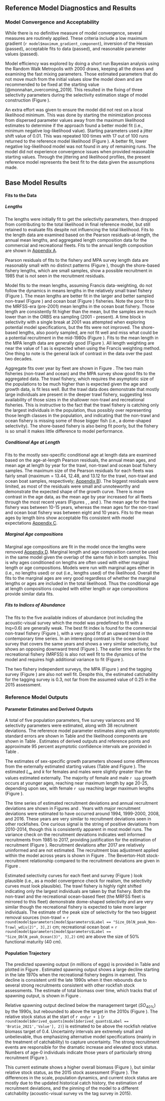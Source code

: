 ## Reference Model Diagnostics and Results


### Model Convergence and Acceptability

While there is no definitive measure of model convergence, several measures are routinely applied. These criteria include a low maximum gradient (`r model$maximum_gradient_component`), inversion of the Hessian (passed), acceptable fits to data (passed), and reasonable parameter values (passed). 

Model efficiency was explored by doing a short run Bayesian analysis using the Random Walk Metropolis with 2000 draws, keeping all the draws and examining the fast mixing parameters. Those estimated parameters that do not move much from the initial values slow the model down and are recommended to be fixed at the starting value [@monnahan_overcoming_2019]. This resulted in the fixing of three selectivity parameters during the selectivity estimation stage of model construction (Figure \ref{fig:pairs-plot-fast}).

An extra effort was given to ensure the model did not rest on a local likelihood minimum. This was done by starting the minimization process from dispersed parameter values away from the maximum likelihood estimates to determine if the approach found a better model fit (i.e., minimum negative log-likelihood value). Starting parameters used a jitter shift value of 0.01. This was repeated 100 times with 17 out of 100 runs returned to the reference model likelihood (Figure \ref{fig:jitter}). A better fit, lower negative log-likelihood model was not found in any of remaining runs. The model did not experience convergence issues when provided reasonable starting values. Through the jittering and likelihood profiles, the present reference model represents the best fit to the data given the assumptions made. 


## Base Model Results

#### Fits to the Data

##### Lengths

The lengths were initially fit to get the selectivity parameters, then dropped from contributing to the total likelihood in final reference model, but still retained to evaluate fits despite not influencing the total likelihood. Fits to the length data are examined based on the Pearson residuals-at-length, the annual mean lengths, and aggregated length composition data for the commercial and recreational fleets. Fits to the annual length composition are shown in [Appendix A](#app_a). 

Pearson residuals of fits to the fishery and MPA survey length data are reasonably small with no distinct patterns (Figure \ref{fig:lt-pearson-resids}), though the shore-based fishery lengths, which are small samples, show a possible recruitment in 1985 that is not seen in the recruitment residuals. 

Model fits to the mean lengths, assuming Francis data-weighting, do not follow the dynamics in means lengths in the relatively small trawl fishery (Figure \ref{fig:trawl-mean-len-fit}). The mean lengths are better fit in the larger and better sampled non-trawl (Figure \ref{fig:nontrawl-mean-len-fit}) and ocean boat (Figure \ref{fig:ocean-mean-len-fit}) fisheries. Note the poor fit to the MRFSS-era (pre-2001) mean lengths in the ocean boat fishery. Those length are consistently fit higher than the mean, but the samples are much lower than in the ORBS era sampling (2001 - present). A time block in selectivity with a single break at 2001 was attempted when exploring potential model specifications, but the fits were not improved. The shore-based lengths, also poorly sampled, are not fit well and miss what could be a potential recruitment in the mid-1980s (Figure \ref{fig:shore-mean-len-fit}). Fits to the mean length in the MPA length data are generally good (Figure \ref{fig:mpa-mean-len-fit}). All length weighting are near the value of 1 as is expected when using the Francis weighting method. One thing to note is the general lack of contrast in the data over the past two decades.

Aggregate fits over year by fleet are shown in Figure \ref{fig:agg-len-fit}. The two main fisheries (non-trawl and ocean) and the MPA survey show good fits to the aggregated data. The trawl fishery, which requires the asymptotic size of the populations to be much higher than is expected given the age and growth data, is fit less well. But the trawl data does demonstrate that mostly large individuals are present in the deeper trawl fishery, suggesting less availability of those sizes in the shallower non-trawl and recreational fisheries. This is instructive to the fact that the trawl fishery is catching only the largest individuals in the population, thus possibly over representing those length classes in the population, and indicating that the non-trawl and ocean fishery is missing some of those bigger fish (i.e., a dome-shaped selectivity). The shore-based fishery is also being fit poorly, but the fishery is so small it makes little difference to model performance.  

##### Conditional Age at Length

Fits to the mostly sex-specific conditional age at length data are examined based on the age-at-length Pearson residuals, the annual mean ages, and mean age at length by year for the trawl, non-trawl and ocean boat fishery samples. The maximum size of the Pearson residuals for each fleets was fairly small (maximum = 13.44, 12.48, and 13.12 for the trawl, non-trawl and ocean boat samples, respectively; [Appendix B](#app_b)). The biggest residuals were limited, as most of the residuals were small and unnoteworthy and demonstrate the expected shape of the growth curve. There is more contrast in the age data, as the mean age by year increased for all fleets through the most recent years (Figures \ref{fig:trawl-mean-caal}, \ref{fig:nontrawl-mean-caal}, and \ref{fig:ocean-mean-caal}). The mean age for the trawl fishery was between 10-15 years, whereas the mean ages for the non-trawl and ocean boat fishery was between eight and 10 years. Fits to the mean ages by length bins show acceptable fits consistent with model expectations [Appendix C](#app_c).

##### Marginal Age compositions

Marginal age compositions are fit in the model once the lengths were removed [Appendix D](#app_d). Marginal length and age composition cannot be used in the same model given the overlap of the same fish in both samples. This is why ages conditioned on lengths are often used with either marginal length or age compositions. Models were run with marginal ages either in (i.e., no lengths used) or out (i.e., lengths used) of the likelihood. Overall the fits to the marginal ages are very good regardless of whether the marginal lengths or ages are included in the total likelihood. Thus the conditional age at length compositions coupled with either length or age compositions provide similar data fits.   

##### Fits to Indices of Abundance

The fits to the five available indices of abundance (not including the acoustic-visual survey which the model was predefined to fit with a lnq=0.6) are generally weak. The best fit index is found for the commercial non-trawl fishery (Figure \ref{fig:nontrawl-index-fit}), with a very good fit of an upward trend in the contemporary time series. In an interesting contrast is the ocean boast survey that covers the same years and shows a very similar selectivity, but shows an opposing downward trend (Figure \ref{fig:nontrawl-index-fit}). The earlier time series for the recreational fishery (MRFSS) is also not well fit to the dynamics of the model and requires high additional variance to fit (Figure \ref{fig:mrfss-index-fit}).

The two fishery independent surveys, the MPA (Figure \ref{fig:mpa-index-fit}) and the tagging survey (Figure \ref{fig:tag-index-fit}) are also not well fit. Despite this, the estimated catchability for the tagging survey is 0.3, not far from the assumed value of 0.25 in the 2015 assessment.


### Reference Model Outputs 

#### Parameter Estimates and Derived Outputs

A total of five population parameters, five survey variances and 16 selectivity parameters were estimated, along with 38 recruitment deviations. The reference model parameter estimates along with asymptotic standard errors are shown in Table \ref{tab:model-params} and the likelihood components are shown in Table \ref{tab:likes}. Estimates of derived outputs and reference points and approximate 95 percent asymptotic confidence intervals are provided in Table \ref{tab:referenceES}. 

The estimates of sex-specific growth parameters showed some differences from the externally estimated starting values (Table \ref{tab:model-params} and Figure \ref{fig:len-age-ss}). The estimated $L_{\infty}$ and $k$ for females and males were slightly greater than the values estimated externally.  The majority of female and male `r spp` growth occurs at younger ages, reaching near maximum length by age 20-25, depending upon sex, with female `r spp` reaching larger maximum lengths (Figure \ref{fig:len-age-ss}).

The time series of estimated recruitment deviations and annual recruitment deviations are shown in Figures \ref{fig:recruits} and \ref{fig:rec-devs}. Years with major recruitment deviations were estimated to have occurred  around 1994, 1999-2000, 2008, and 2016. These years are very similar to recruitment deviations seen in other rockfishes. One curious signal is the string of positive deviations from 2010-2014, though this is consistently apparent in most model runs. The variance check on the recruitment deviations indicates well informed recruitments from 1985 to 2017, providing justification for the estimation of recruitment (Figure \ref{fig:varcheck}). Recruitment deviations after 2017 are relatively uninformed and are not estimated. The recruitment bias adjustment applied within the model across years is shown in Figure \ref{fig:bias-adj}. The Beverton-Holt stock-recruitment relationship compared to the recruitment deviations are given in Figure \ref{fig:bh-curve}.

Estimated selectivity curves for each fleet and survey (Figure \ref{fig:fleet-selectivity}) look plausible (i.e., as a model convergence check for realism, the selectivity curves must look plausible). The trawl fishery is highly right shifted indicating only the largest individuals are taken by that fishery. Both the non-trawl and the recreational ocean-based fleet (the MRFSS fleet is mirrored to this fleet) demonstrate dome-shaped selectivity and are very similar though the recreational fishery is expected to take more larger individuals. The estimate of the peak size of selectivity for the two biggest removal sources (non-trawl = `r round(model$parameters[model$parameters$Label == "Size_DblN_peak_Non-Trawl_wdis(2)", 3],2)` cm; recreational ocean boat = `r round(model$parameters[model$parameters$Label == "Size_DblN_peak_Ocean(3)", 3],2)` cm) are above the size of 50% functional maturity (40 cm). 

#### Population Trajectory

The predicted spawning output (in millions of eggs) is provided in Table \ref{tab:timeseries} and plotted in Figure \ref{fig:ssb}. Estimated spawning output shows a large decline starting in the late 1970s when the recreational fishery begins in earnest. This decline is consistent until the late 1990s when it then rebounds due to several strong recruitments consistent with other rockfish stock assessments. The estimate of total biomass over time, which tracks that of spawning output, is shown in Figure \ref{fig:tot-bio}. 

Relative spawning output declined below the management target ($SO_{40\%}$) by the 1990s, but rebounded to above the target in the 2010s (Figure \ref{fig:depl}). The relative stock status at the start of `r endyr + 1` (`r round(model$derived_quants[model$derived_quants$Label == 'Bratio_2021','Value'], 2)`) is estimated to be above the rockfish relative biomass target of 0.4. Uncertainty intervals are extremely small and unbelievable, thus emphasizing alternative model specifications (mainly in the treatment of catchability) to capture uncertainty. The strong recruitment events are responsible for the dramatic increase and elevated stock status. Numbers of age-0 individuals indicate those years of particularly strong recruitment (Figure \ref{fig:recruits}). 

This current estimate shows a higher overall biomass (Figure \ref{fig:comp-ssb}), but similar relative stock status, as the 2015 stock assessment (Figure \ref{fig:comp-depl}). The differences in the scale, population dynamics, and current stock status are mostly due to the updated historical catch history, the estimation of recruitment deviations, and the pinning of the model to a different catchability (acoustic-visual survey vs the tag survey in 2015).
